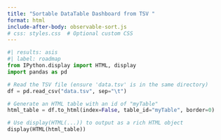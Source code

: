 ```yaml
---
title: "Sortable DataTable Dashboard from TSV "
format: html
include-after-body: observable-sort.js
# css: styles.css  # Optional custom CSS
---
```


```python
#| results: asis
#| label: roadmap
from IPython.display import HTML, display
import pandas as pd

# Read the TSV file (ensure 'data.tsv' is in the same directory)
df = pd.read_csv("data.tsv", sep="\t")

# Generate an HTML table with an id of "myTable"
html_table = df.to_html(index=False, table_id="myTable", border=0)

# Use display(HTML(...)) to output as a rich HTML object
display(HTML(html_table))
```

```{=html}
<!-- Include jQuery and DataTables from a CDN -->
<script src="https://code.jquery.com/jquery-3.7.1.min.js"></script>
<script src="https://cdn.datatables.net/2.2.2/js/dataTables.min.js"></script>
<link rel="stylesheet" href="https://cdn.datatables.net/2.2.2/css/dataTables.dataTables.min.css"/>

<!-- Initialize DataTables for the generated table -->
<script>
  $(document).ready(function() {
    $('#myTable').DataTable({
      paging: true,    // Enable pagination
      searching: true  // Enable the search/filter feature
      // Sorting is enabled by default.
    });
  });
</script>
```

